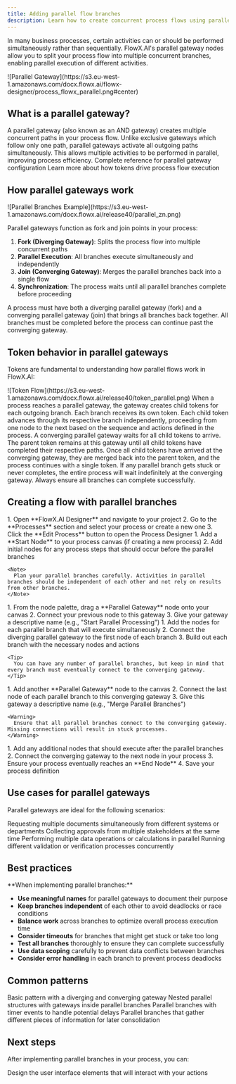 ```yaml
---
title: Adding parallel flow branches
description: Learn how to create concurrent process flows using parallel gateways to execute multiple activities simultaneously.
---
```


In many business processes, certain activities can or should be performed simultaneously rather than sequentially. FlowX.AI's parallel gateway nodes allow you to split your process flow into multiple concurrent branches, enabling parallel execution of different activities.

<Frame caption="Parallel Gateway Visualization">
![Parallel Gateway](https://s3.eu-west-1.amazonaws.com/docx.flowx.ai/flowx-designer/process_flowx_parallel.png#center)
</Frame>

## What is a parallel gateway?

<Card title="Parallel Gateway" icon="code-branch">
A parallel gateway (also known as an AND gateway) creates multiple concurrent paths in your process flow. Unlike exclusive gateways which follow only one path, parallel gateways activate all outgoing paths simultaneously. This allows multiple activities to be performed in parallel, improving process efficiency.
</Card>

<CardGroup cols={2}>
  <Card title="Parallel Gateway Documentation" href="../../building-blocks/node/parallel-gateway" icon="file-lines">
    Complete reference for parallel gateway configuration
  </Card>
  <Card title="Process Flow Tokens" href="../../building-blocks/token" icon="diagram-project">
    Learn more about how tokens drive process flow execution
  </Card>
</CardGroup>

## How parallel gateways work

<Frame caption="Process Flow with Parallel Branches">
![Parallel Branches Example](https://s3.eu-west-1.amazonaws.com/docx.flowx.ai/release40/parallel_zn.png)
</Frame>

Parallel gateways function as fork and join points in your process:

1. **Fork (Diverging Gateway)**: Splits the process flow into multiple concurrent paths
2. **Parallel Execution**: All branches execute simultaneously and independently
3. **Join (Converging Gateway)**: Merges the parallel branches back into a single flow
4. **Synchronization**: The process waits until all parallel branches complete before proceeding

<Info>
A process must have both a diverging parallel gateway (fork) and a converging parallel gateway (join) that brings all branches back together. All branches must be completed before the process can continue past the converging gateway.
</Info>

## Token behavior in parallel gateways

Tokens are fundamental to understanding how parallel flows work in FlowX.AI:

<Frame caption="Token Flow in Parallel Gateways">
![Token Flow](https://s3.eu-west-1.amazonaws.com/docx.flowx.ai/release40/token_parallel.png)
</Frame>

<Steps>
  <Step title="Token Creation">
    When a process reaches a parallel gateway, the gateway creates child tokens for each outgoing branch. Each branch receives its own token.
  </Step>
  
  <Step title="Independent Execution">
    Each child token advances through its respective branch independently, proceeding from one node to the next based on the sequence and actions defined in the process.
  </Step>
  
  <Step title="Token Synchronization">
    A converging parallel gateway waits for all child tokens to arrive. The parent token remains at this gateway until all child tokens have completed their respective paths.
  </Step>
  
  <Step title="Process Continuation">
    Once all child tokens have arrived at the converging gateway, they are merged back into the parent token, and the process continues with a single token.
  </Step>
</Steps>

<Warning>
If any parallel branch gets stuck or never completes, the entire process will wait indefinitely at the converging gateway. Always ensure all branches can complete successfully.
</Warning>

## Creating a flow with parallel branches

<Steps>
  <Step title="Create or Open a Process Definition">
    1. Open **FlowX.AI Designer** and navigate to your project
    2. Go to the **Processes** section and select your process or create a new one
    3. Click the **Edit Process** button to open the Process Designer
  </Step>
  
  <Step title="Add Basic Flow Elements">
    1. Add a **Start Node** to your process canvas (if creating a new process)
    2. Add initial nodes for any process steps that should occur before the parallel branches
    
    <Note>
      Plan your parallel branches carefully. Activities in parallel branches should be independent of each other and not rely on results from other branches.
    </Note>
  </Step>
  
  <Step title="Add the Diverging Parallel Gateway">
    1. From the node palette, drag a **Parallel Gateway** node onto your canvas
    2. Connect your previous node to this gateway
    3. Give your gateway a descriptive name (e.g., "Start Parallel Processing")
  </Step>
  
  <Step title="Create Parallel Branches">
    1. Add the nodes for each parallel branch that will execute simultaneously
    2. Connect the diverging parallel gateway to the first node of each branch
    3. Build out each branch with the necessary nodes and actions
    
    <Tip>
      You can have any number of parallel branches, but keep in mind that every branch must eventually connect to the converging gateway.
    </Tip>
  </Step>
  
  <Step title="Add the Converging Parallel Gateway">
    1. Add another **Parallel Gateway** node to the canvas
    2. Connect the last node of each parallel branch to this converging gateway
    3. Give this gateway a descriptive name (e.g., "Merge Parallel Branches")
    
    <Warning>
      Ensure that all parallel branches connect to the converging gateway. Missing connections will result in stuck processes.
    </Warning>
  </Step>
  
  <Step title="Complete the Process Flow">
    1. Add any additional nodes that should execute after the parallel branches
    2. Connect the converging gateway to the next node in your process
    3. Ensure your process eventually reaches an **End Node**
    4. Save your process definition
  </Step>
</Steps>

## Use cases for parallel gateways

Parallel gateways are ideal for the following scenarios:

<CardGroup cols={2}>
  <Card title="Document Collection" icon="file-lines">
    Requesting multiple documents simultaneously from different systems or departments
  </Card>
  <Card title="Multi-Party Approval" icon="users">
    Collecting approvals from multiple stakeholders at the same time
  </Card>
  <Card title="Data Processing" icon="database">
    Performing multiple data operations or calculations in parallel
  </Card>
  <Card title="Background Checks" icon="shield-check">
    Running different validation or verification processes concurrently
  </Card>
</CardGroup>

## Best practices

<Tip>
**When implementing parallel branches:**

- **Use meaningful names** for parallel gateways to document their purpose
- **Keep branches independent** of each other to avoid deadlocks or race conditions
- **Balance work** across branches to optimize overall process execution time
- **Consider timeouts** for branches that might get stuck or take too long
- **Test all branches** thoroughly to ensure they can complete successfully
- **Use data scoping** carefully to prevent data conflicts between branches
- **Consider error handling** in each branch to prevent process deadlocks
</Tip>

## Common patterns

<CardGroup cols={2}>
  <Card title="Simple Parallel Split-Join" icon="code-branch">
    Basic pattern with a diverging and converging gateway
  </Card>
  <Card title="Multi-Layer Parallel Processing" icon="network-wired">
    Nested parallel structures with gateways inside parallel branches
  </Card>
  <Card title="Parallel Tasks with Timeouts" icon="stopwatch">
    Parallel branches with timer events to handle potential delays
  </Card>
  <Card title="Collect and Merge" icon="diagram-merge">
    Parallel branches that gather different pieces of information for later consolidation
  </Card>
</CardGroup>

## Next steps

After implementing parallel branches in your process, you can:

  <Card title="Creating a user interface" icon="palette" href="../../flowx-designer/managing-a-project-flow/creating-a-user-interface">
    Design the user interface elements that will interact with your actions
  </Card>